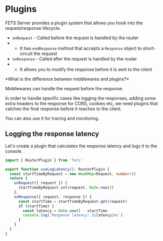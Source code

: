 
# Plugins

FETS Server provides a plugin system that allows you hook into the request/response lifecycle.

- `onRequest` - Called before the request is handled by the router
- - It has `endResponse` method that accepts a `Response` object to short-circuit the request
- `onResponse` - Called after the request is handled by the router
- - It allows you to modify the response before it is sent to the client

<Callout>
*What is the difference between middlewares and plugins?*

Middlewares can handle the request before the response.

In order to handle specific cases like logging the responses, adding some extra headers to the
response for CORS, cookies etc, we need plugins that catches the final response before it reaches to
the client.

You can also use it for tracing and monitoring.

</Callout>

## Logging the response latency

Let's create a plugin that calculates the response latency and logs it to the console.

```ts
import { RouterPlugin } from 'fets'

export function useLogLatency(): RouterPlugin {
  const startTimeByRequest = new WeakMap<Request, number>()
  return {
    onRequest({ request }) {
      startTimeByRequest.set(request, Date.now())
    },
    onResponse({ request, response }) {
      const startTime = startTimeByRequest.get(request)
      if (startTime) {
        const latency = Date.now() - startTime
        console.log(`Response latency: ${latency}ms`)
      }
    }
  }
}
```
